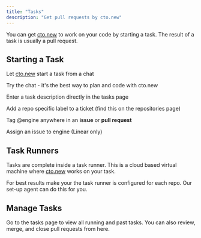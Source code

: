 ```yaml
---
title: "Tasks"
description: "Get pull requests by cto.new"
---
```


You can get [cto.new](http://cto.new) to work on your code by starting a task. The result of a task is usually a pull request.

## Starting a Task

<Icon icon="comment" size={20} /> Let [cto.new](http://cto.new) start a task from a chat

<Tip>
  Try the chat - it's the best way to plan and code with cto.new
</Tip>

<Icon icon="stars" size={20} /> Enter a task description directly in the tasks page

<Icon icon="tag" size={20} /> Add a repo specific label to a ticket (find this on the repositories page)

<Icon icon="at" size={20} /> Tag @engine anywhere in an **issue** or **pull request**

<Icon icon="person-circle-plus" size={20} /> Assign an issue to engine (Linear only)

## Task Runners

Tasks are complete inside a task runner. This is a cloud based virtual machine where [cto.new](http://cto.new) works on your task.

<Info>
  For best results make your the task runner is configured for each repo. Our set-up agent can do this for you.
</Info>

## Manage Tasks

Go to the tasks page to view all running and past tasks. You can also review, merge, and close pull requests from here.